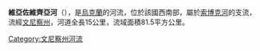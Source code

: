 '''維亞佐維齊亞河'''（{{lang-uk|В'язовиця}}），是[[烏克蘭|烏克蘭]]的河流，位於該國西南部，屬於[[索博克河|索博克河]]的支流，流經[[文尼察州|文尼察州]]，河道全長15公里，流域面積81.5平方公里。

{{DEFAULTSORT:В'язовиця}}
[[Category:文尼察州河流|Category:文尼察州河流]]


{{Ukraine-river-stub}}